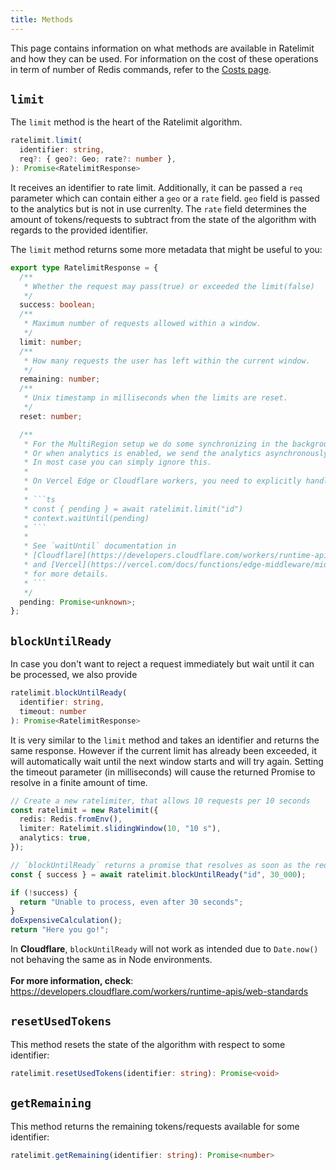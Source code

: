 ```yaml
---
title: Methods
---
```


This page contains information on what methods are available in Ratelimit and how they can be used. For information on the
cost of these operations in term of number of Redis commands, refer to the [Costs page](https://upstash.com/docs/oss/sdks/ts/ratelimit/costs).

## `limit`

The `limit` method is the heart of the Ratelimit algorithm.

```ts
ratelimit.limit(
  identifier: string,
  req?: { geo?: Geo; rate?: number },
): Promise<RatelimitResponse> 
```

It receives an identifier to rate limit. Additionally, it can be passed a `req` parameter which can contain either a
`geo` or a `rate` field. `geo` field is passed to the analytics but is not in use currenlty. The `rate` field determines
the amount of tokens/requests to subtract from the state of the algorithm with regards to the provided identifier.

The `limit` method returns some more metadata that might be useful to you:

````ts
export type RatelimitResponse = {
  /**
   * Whether the request may pass(true) or exceeded the limit(false)
   */
  success: boolean;
  /**
   * Maximum number of requests allowed within a window.
   */
  limit: number;
  /**
   * How many requests the user has left within the current window.
   */
  remaining: number;
  /**
   * Unix timestamp in milliseconds when the limits are reset.
   */
  reset: number;

  /**
   * For the MultiRegion setup we do some synchronizing in the background, after returning the current limit.
   * Or when analytics is enabled, we send the analytics asynchronously after returning the limit.
   * In most case you can simply ignore this.
   *
   * On Vercel Edge or Cloudflare workers, you need to explicitly handle the pending Promise like this:
   *
   * ```ts
   * const { pending } = await ratelimit.limit("id")
   * context.waitUntil(pending)
   * ```
   *
   * See `waitUntil` documentation in
   * [Cloudflare](https://developers.cloudflare.com/workers/runtime-apis/handlers/fetch/#contextwaituntil)
   * and [Vercel](https://vercel.com/docs/functions/edge-middleware/middleware-api#waituntil)
   * for more details.
   * ```
   */
  pending: Promise<unknown>;
};
````

## `blockUntilReady`

In case you don't want to reject a request immediately but wait until it can be
processed, we also provide

```ts
ratelimit.blockUntilReady(
  identifier: string,
  timeout: number
): Promise<RatelimitResponse>
```

It is very similar to the `limit` method and takes an identifier and returns the
same response. However if the current limit has already been exceeded, it will
automatically wait until the next window starts and will try again. Setting the
timeout parameter (in milliseconds) will cause the returned Promise to resolve
in a finite amount of time.

```ts
// Create a new ratelimiter, that allows 10 requests per 10 seconds
const ratelimit = new Ratelimit({
  redis: Redis.fromEnv(),
  limiter: Ratelimit.slidingWindow(10, "10 s"),
  analytics: true,
});

// `blockUntilReady` returns a promise that resolves as soon as the request is allowed to be processed, or after 30 seconds
const { success } = await ratelimit.blockUntilReady("id", 30_000);

if (!success) {
  return "Unable to process, even after 30 seconds";
}
doExpensiveCalculation();
return "Here you go!";
```

<Warning>In **Cloudflare**, `blockUntilReady` will not work as intended due to `Date.now()` not behaving the same as in Node environments.<br/><br/>**For more information, check**: <br/>https://developers.cloudflare.com/workers/runtime-apis/web-standards</Warning>

## `resetUsedTokens`

This method resets the state of the algorithm with respect to some identifier:

```ts
ratelimit.resetUsedTokens(identifier: string): Promise<void>
```

## `getRemaining`

This method returns the remaining tokens/requests available for some identifier:

```ts
ratelimit.getRemaining(identifier: string): Promise<number>
```